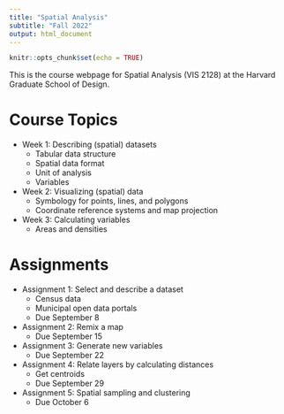 ```yaml
---
title: "Spatial Analysis"
subtitle: "Fall 2022"
output: html_document
---
```


```r
knitr::opts_chunk$set(echo = TRUE)
```

This is the course webpage for Spatial Analysis (VIS 2128) at the Harvard 
Graduate School of Design.

# Course Topics

* Week 1: Describing (spatial) datasets
    * Tabular data structure
    * Spatial data format
    * Unit of analysis
    * Variables
    
* Week 2: Visualizing (spatial) data
    * Symbology for points, lines, and polygons
    * Coordinate reference systems and map projection
    
* Week 3: Calculating variables
    * Areas and densities
    
# Assignments

* Assignment 1: Select and describe a dataset
    * Census data
    * Municipal open data portals
    * Due September 8

* Assignment 2: Remix a map
    * Due September 15

* Assignment 3: Generate new variables
    * Due September 22

* Assignment 4: Relate layers by calculating distances
    * Get centroids
    * Due September 29

* Assignment 5: Spatial sampling and clustering
    * Due October 6